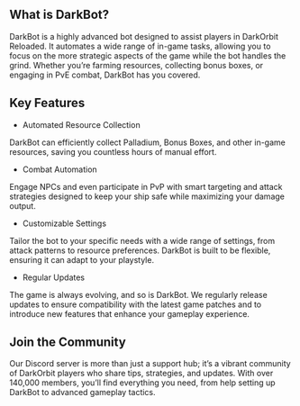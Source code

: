 ## What is DarkBot?

DarkBot is a highly advanced bot designed to assist players in DarkOrbit Reloaded. It automates a wide range of in-game tasks, allowing you to focus on the more strategic aspects of the game while the bot handles the grind. Whether you’re farming resources, collecting bonus boxes, or engaging in PvE combat, DarkBot has you covered.

## Key Features

- Automated Resource Collection

DarkBot can efficiently collect Palladium, Bonus Boxes, and other in-game resources, saving you countless hours of manual effort.

- Combat Automation

Engage NPCs and even participate in PvP with smart targeting and attack strategies designed to keep your ship safe while maximizing your damage output.

- Customizable Settings

 Tailor the bot to your specific needs with a wide range of settings, from attack patterns to resource preferences. DarkBot is built to be flexible, ensuring it can adapt to your playstyle.

- Regular Updates

 The game is always evolving, and so is DarkBot. We regularly release updates to ensure compatibility with the latest game patches and to introduce new features that enhance your gameplay experience.

## Join the Community

Our Discord server is more than just a support hub; it’s a vibrant community of DarkOrbit players who share tips, strategies, and updates. With over 140,000 members, you’ll find everything you need, from help setting up DarkBot to advanced gameplay tactics.